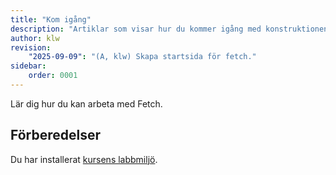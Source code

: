 ```yaml
---
title: "Kom igång" 
description: "Artiklar som visar hur du kommer igång med konstruktionen Fetch i JavaScript."
author: klw
revision:
    "2025-09-09": "(A, klw) Skapa startsida för fetch."
sidebar:
    order: 0001
---
```



Lär dig hur du kan arbeta med Fetch.



## Förberedelser

Du har installerat [kursens labbmiljö](./laromaterial/labbmiljo).





